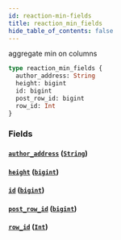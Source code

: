 ```yaml
---
id: reaction-min-fields
title: reaction_min_fields
hide_table_of_contents: false
---
```


aggregate min on columns

```graphql
type reaction_min_fields {
  author_address: String
  height: bigint
  id: bigint
  post_row_id: bigint
  row_id: Int
}
```

### Fields

#### [`author_address`](#) ([`String`](/07-graphql/scalars/string))

#### [`height`](#) ([`bigint`](/07-graphql/scalars/bigint))

#### [`id`](#) ([`bigint`](/07-graphql/scalars/bigint))

#### [`post_row_id`](#) ([`bigint`](/07-graphql/scalars/bigint))

#### [`row_id`](#) ([`Int`](/07-graphql/scalars/int))
